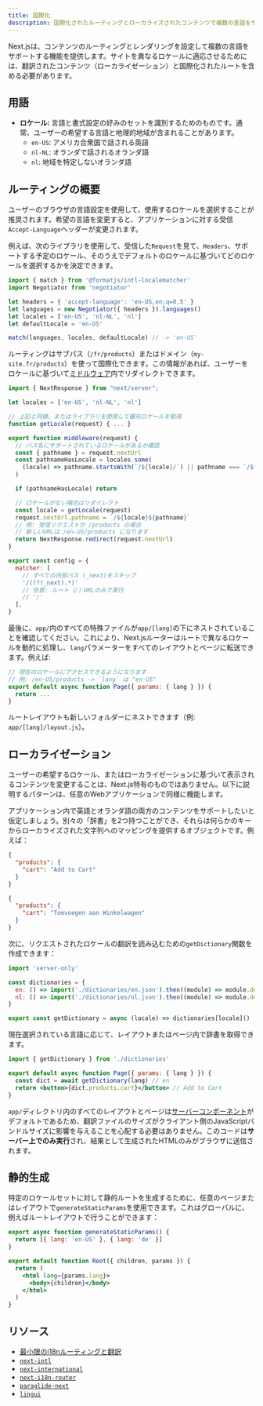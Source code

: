 ```yaml
---
title: 国際化
description: 国際化されたルーティングとローカライズされたコンテンツで複数の言語をサポートします。
---
```


Next.jsは、コンテンツのルーティングとレンダリングを設定して複数の言語をサポートする機能を提供します。サイトを異なるロケールに適応させるためには、翻訳されたコンテンツ（ローカライゼーション）と国際化されたルートを含める必要があります。

## 用語

- **ロケール:** 言語と書式設定の好みのセットを識別するためのものです。通常、ユーザーの希望する言語と地理的地域が含まれることがあります。
  - `en-US`: アメリカ合衆国で話される英語
  - `nl-NL`: オランダで話されるオランダ語
  - `nl`: 地域を特定しないオランダ語

## ルーティングの概要

ユーザーのブラウザの言語設定を使用して、使用するロケールを選択することが推奨されます。希望の言語を変更すると、アプリケーションに対する受信`Accept-Language`ヘッダーが変更されます。

例えば、次のライブラリを使用して、受信した`Request`を見て、`Headers`、サポートする予定のロケール、そのうえでデフォルトのロケールに基づいてどのロケールを選択するかを決定できます。

```js filename="middleware.js"
import { match } from '@formatjs/intl-localematcher'
import Negotiator from 'negotiator'

let headers = { 'accept-language': 'en-US,en;q=0.5' }
let languages = new Negotiator({ headers }).languages()
let locales = ['en-US', 'nl-NL', 'nl']
let defaultLocale = 'en-US'

match(languages, locales, defaultLocale) // -> 'en-US'
```

ルーティングはサブパス（`/fr/products`）またはドメイン（`my-site.fr/products`）を使って国際化できます。この情報があれば、ユーザーをロケールに基づいて[ミドルウェア](/docs/app/building-your-application/routing/middleware)内でリダイレクトできます。

```js filename="middleware.js"
import { NextResponse } from "next/server";

let locales = ['en-US', 'nl-NL', 'nl']

// 上記と同様、またはライブラリを使用して優先ロケールを取得
function getLocale(request) { ... }

export function middleware(request) {
  // パス名にサポートされているロケールがあるか確認
  const { pathname } = request.nextUrl
  const pathnameHasLocale = locales.some(
    (locale) => pathname.startsWith(`/${locale}/`) || pathname === `/${locale}`
  )

  if (pathnameHasLocale) return

  // ロケールがない場合はリダイレクト
  const locale = getLocale(request)
  request.nextUrl.pathname = `/${locale}${pathname}`
  // 例: 受信リクエストが /products の場合
  // 新しいURLは /en-US/products になります
  return NextResponse.redirect(request.nextUrl)
}

export const config = {
  matcher: [
    // すべての内部パス (_next)をスキップ
    '/((?!_next).*)'
    // 任意: ルート（/）URLのみで実行
    // '/'
  ],
}
```

最後に、`app/`内のすべての特殊ファイルが`app/[lang]`の下にネストされていることを確認してください。これにより、Next.jsルーターはルートで異なるロケールを動的に処理し、`lang`パラメーターをすべてのレイアウトとページに転送できます。例えば:

```jsx filename="app/[lang]/page.js"
// 現在のロケールにアクセスできるようになります
// 例: /en-US/products -> `lang` は "en-US"
export default async function Page({ params: { lang } }) {
  return ...
}
```

ルートレイアウトも新しいフォルダーにネストできます（例: `app/[lang]/layout.js`）。

## ローカライゼーション

ユーザーの希望するロケール、またはローカライゼーションに基づいて表示されるコンテンツを変更することは、Next.js特有のものではありません。以下に説明するパターンは、任意のWebアプリケーションで同様に機能します。

アプリケーション内で英語とオランダ語の両方のコンテンツをサポートしたいと仮定しましょう。別々の「辞書」を2つ持つことができ、それらは何らかのキーからローカライズされた文字列へのマッピングを提供するオブジェクトです。例えば：

```json filename="dictionaries/en.json"
{
  "products": {
    "cart": "Add to Cart"
  }
}
```

```json filename="dictionaries/nl.json"
{
  "products": {
    "cart": "Toevoegen aan Winkelwagen"
  }
}
```

次に、リクエストされたロケールの翻訳を読み込むための`getDictionary`関数を作成できます：

```jsx filename="app/[lang]/dictionaries.js"
import 'server-only'

const dictionaries = {
  en: () => import('./dictionaries/en.json').then((module) => module.default),
  nl: () => import('./dictionaries/nl.json').then((module) => module.default),
}

export const getDictionary = async (locale) => dictionaries[locale]()
```

現在選択されている言語に応じて、レイアウトまたはページ内で辞書を取得できます。

```jsx filename="app/[lang]/page.js"
import { getDictionary } from './dictionaries'

export default async function Page({ params: { lang } }) {
  const dict = await getDictionary(lang) // en
  return <button>{dict.products.cart}</button> // Add to Cart
}
```

`app/`ディレクトリ内のすべてのレイアウトとページは[サーバーコンポーネント](/docs/app/building-your-application/rendering/server-components)がデフォルトであるため、翻訳ファイルのサイズがクライアント側のJavaScriptバンドルサイズに影響を与えることを心配する必要はありません。このコードは**サーバー上でのみ実行**され、結果として生成されたHTMLのみがブラウザに送信されます。

## 静的生成

特定のロケールセットに対して静的ルートを生成するために、任意のページまたはレイアウトで`generateStaticParams`を使用できます。これはグローバルに、例えばルートレイアウトで行うことができます：

```jsx filename="app/[lang]/layout.js"
export async function generateStaticParams() {
  return [{ lang: 'en-US' }, { lang: 'de' }]
}

export default function Root({ children, params }) {
  return (
    <html lang={params.lang}>
      <body>{children}</body>
    </html>
  )
}
```

## リソース

- [最小限のi18nルーティングと翻訳](https://github.com/vercel/next.js/tree/canary/examples/app-dir-i18n-routing)
- [`next-intl`](https://next-intl-docs.vercel.app/docs/next-13)
- [`next-international`](https://github.com/QuiiBz/next-international)
- [`next-i18n-router`](https://github.com/i18nexus/next-i18n-router)
- [`paraglide-next`](https://inlang.com/m/osslbuzt/paraglide-next-i18n)
- [`lingui`](https://lingui.dev)